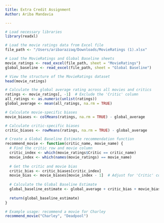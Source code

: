 ```yaml
---
title: Extra Credit Assignment
Author: Ariba Mandavia

---
```


```r
# Load necessary libraries
library(readxl)

# Load the movie ratings data from Excel file
file_path <- "/Users/aribarazzaq/Downloads/MovieRatings (1).xlsx"

# Load the MovieRatings and Global Baseline sheets
movie_ratings <- read_excel(file_path, sheet = "MovieRatings")
global_baseline <- read_excel(file_path, sheet = "Global Baseline")

# View the structure of the MovieRatings dataset
head(movie_ratings)

# Calculate the global average rating across all movies and critics
ratings <- movie_ratings[, -1]  # Exclude the 'Critic' column
all_ratings <- as.numeric(unlist(ratings))
global_average <- mean(all_ratings, na.rm = TRUE)

# Calculate movie-specific biases
movie_biases <- colMeans(ratings, na.rm = TRUE) - global_average

# Calculate critic-specific biases
critic_biases <- rowMeans(ratings, na.rm = TRUE) - global_average

# Create a Global Baseline Estimate recommendation function
recommend_movie <- function(critic_name, movie_name) {
  # Find the critic row and movie column
  critic_index <- which(movie_ratings$Critic == critic_name)
  movie_index <- which(names(movie_ratings) == movie_name)
  
  # Get the critic and movie bias
  critic_bias <- critic_biases[critic_index]
  movie_bias <- movie_biases[movie_index - 1]  # Adjust for 'Critic' column
  
  # Calculate the Global Baseline Estimate
  global_baseline_estimate <- global_average + critic_bias + movie_bias
  
  return(global_baseline_estimate)
}

# Example usage: recommend a movie for Charley
recommend_movie("Charley", "Deadpool")

```

